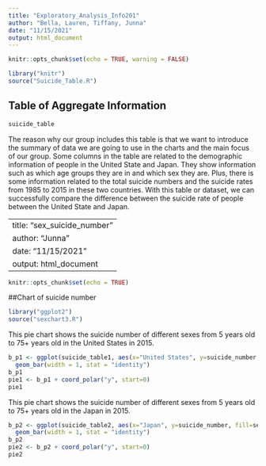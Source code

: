 ```yaml
---
title: "Exploratory_Analysis_Info201"
author: "Bella, Lauren, Tiffany, Junna"
date: "11/15/2021"
output: html_document
---
```


```r
knitr::opts_chunk$set(echo = TRUE, warning = FALSE)
```

```r
library("knitr")
source("Suicide_Table.R")
```

## Table of Aggregate Information
```r
suicide_table
```

The reason why our group includes this table is that we want to introduce the 
summary of data we are going to use in the charts and the main focus of our group. 
Some columns in the table are related to the demographic information of people 
in the United State and Japan. They show information such as which age groups 
they are in and which sex they are. Plus, there is some information related to 
the total suicide numbers and the suicide rates from 1985 to 2015 in these two 
countries. With this table or dataset, we can successfully compare the difference 
between the suicide rate of people between the United State and Japan. 

---
title: "sex_suicide_number"
author: "Junna"
date: "11/15/2021"
output: html_document
---

```r
knitr::opts_chunk$set(echo = TRUE)
```

##Chart of suicide number

```r
library("ggplot2")
source("sexchart3.R")
```

This pie chart shows the suicide number of different sexes from 5 years old to 75+ years old in the United States in 2015.

```r
b_p1 <- ggplot(suicide_table1, aes(x="United States", y=suicide_number, fill=sex))+
  geom_bar(width = 1, stat = "identity")
b_p1
pie1 <- b_p1 + coord_polar("y", start=0)
pie1
```

This pie chart shows the suicide number of different sexes from 5 years old to 75+ years old in the Japan in 2015.

```r
b_p2 <- ggplot(suicide_table2, aes(x="Japan", y=suicide_number, fill=sex))+
  geom_bar(width = 1, stat = "identity")
b_p2
pie2 <- b_p2 + coord_polar("y", start=0)
pie2
```
